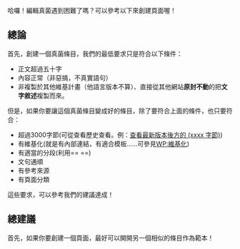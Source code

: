 哈囉！編輯真菌遇到困難了嗎？可以參考以下來創建頁面喔！
== 總論 ==
首先，創建一個真菌條目，我們的最低要求只是符合以下條件：
*正文超過五十字
*內容正常（非惡搞，不真實語句）
*非複製於其他維基計畫（他語言版本不算）、直接從其他網站'''原封不動'''的把'''文字敘述'''複製而來。
但是，如果你要讓這個真菌條目變成好的條目，除了要符合上面的條件，也只要符合：
*超過3000字節(可從查看歷史查看。例：[http://zh.wikipedia.org/w/index.php?title=Portal:%E7%9C%9F%E8%8F%8C&action=history 查看最新版本後方的 (xxxx 字節)])
*有維基化(就是有內部連結，有適合模板......可參見[[WP:維基化|WP:維基化]])
*有適當的分段(利用<nowiki>== ==</nowiki>)
*文句通順
*有參考來源
*有頁面分類
這些要求，可以參考我們的建議達成！

== 總建議 ==
首先，如果你要創建一個頁面，最好可以開開另一個相似的條目作為範本！